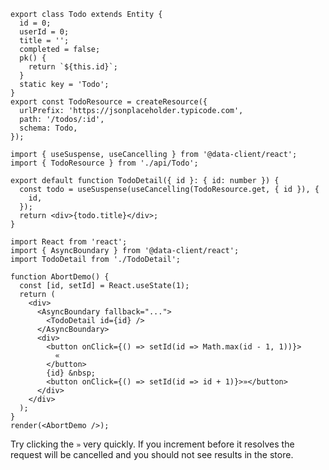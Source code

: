 
<HooksPlayground row>

```tsx title="api/Todo" collapsed
export class Todo extends Entity {
  id = 0;
  userId = 0;
  title = '';
  completed = false;
  pk() {
    return `${this.id}`;
  }
  static key = 'Todo';
}
export const TodoResource = createResource({
  urlPrefix: 'https://jsonplaceholder.typicode.com',
  path: '/todos/:id',
  schema: Todo,
});
```

```tsx title="TodoDetail" {6}
import { useSuspense, useCancelling } from '@data-client/react';
import { TodoResource } from './api/Todo';

export default function TodoDetail({ id }: { id: number }) {
  const todo = useSuspense(useCancelling(TodoResource.get, { id }), {
    id,
  });
  return <div>{todo.title}</div>;
}
```

```tsx title="Demo" collapsed
import React from 'react';
import { AsyncBoundary } from '@data-client/react';
import TodoDetail from './TodoDetail';

function AbortDemo() {
  const [id, setId] = React.useState(1);
  return (
    <div>
      <AsyncBoundary fallback="...">
        <TodoDetail id={id} />
      </AsyncBoundary>
      <div>
        <button onClick={() => setId(id => Math.max(id - 1, 1))}>
          «
        </button>
        {id} &nbsp;
        <button onClick={() => setId(id => id + 1)}>»</button>
      </div>
    </div>
  );
}
render(<AbortDemo />);
```

</HooksPlayground>

Try clicking the `»` very quickly. If you increment before it resolves the request will be cancelled and you should
not see results in the store.
